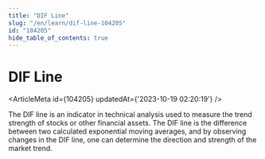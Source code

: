 ```yaml
---
title: "DIF Line"
slug: "/en/learn/dif-line-104205"
id: "104205"
hide_table_of_contents: true
---
```



# DIF Line

<ArticleMeta id={104205} updatedAt={'2023-10-19 02:20:19'} />
<div className='border-solid border-b border-t-0 my-4 border-[var(--ifm-color-gray-300)]' />

The DIF line is an indicator in technical analysis used to measure the trend strength of stocks or other financial assets. The DIF line is the difference between two calculated exponential moving averages, and by observing changes in the DIF line, one can determine the direction and strength of the market trend.
